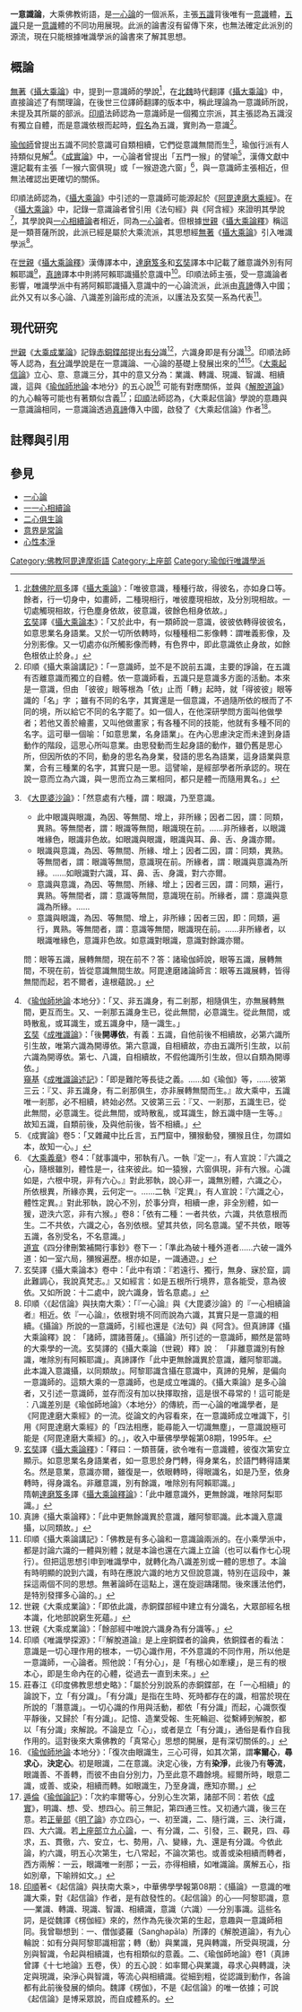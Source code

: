 '''一意識論'''，大乘佛教術語，是[[一心論|一心論]]的一個派系，主張[[五識|五識]]背後唯有一[[意識|意識]]體，[[五識|五識]]只是一[[意識|意識]]體的不同功用展現。此派的論書沒有留傳下來，也無法確定此派別的源流，現在只能根據唯識學派的論書來了解其思想。

==概論==
[[無著|無著]]《[[攝大乘論|攝大乘論]]》中，提到一意識師的學說<ref>
[[北魏|北魏]][[佛陀扇多|佛陀扇多]]譯《[[攝大乘論|攝大乘論]]》：「唯彼意識，種種行故，得彼名，亦如身口等。餘者，行一切身中，如畫師，二種現相行，唯彼塵現相故，及分別現相故。一切處觸現相故，行色塵身依故，彼意識，彼餘色相身依故。」<br />
[[玄奘|玄奘]]譯《[[攝大乘論本|攝大乘論本]]》：「又於此中，有一類師說一意識，彼彼依轉得彼彼名，如意思業名身語業。又於一切所依轉時，似種種相二影像轉：謂唯義影像，及分別影像。又一切處亦似所觸影像而轉，有色界中，即此意識依止身故，如餘色根依止於身。」
</ref>，在[[北魏|北魏]]時代翻譯《[[攝大乘論|攝大乘論]]》中，直接論述了有關理論，在後世三位譯師翻譯的版本中，稱此理論為一意識師所說，未提及其所屬的部派。[[印順|印順]]法師認為一意識師是一個獨立宗派，其主張認為五識沒有獨立自體，而是意識依根而起時，[[假名_(佛教)|假名]]為五識，實則為一意識<ref>印順《攝大乘論講記》：「一意識師，並不是不說前五識，主要的諍論，在五識有否離意識而獨立的自體。依一意識師看，五識只是意識多方面的活動。本來是一意識，但由 「彼彼」眼等根為「依」止而「轉」起時，就「得彼彼」眼等識的「名」字 ；雖有不同的名字，其實還是一個意識，不過隨所依的根而了不同的境，所以給它不同的名字罷了。如一個人，在他深研學問方面叫他做學者；若他又善於繪畫，又叫他做畫家；有各種不同的技能，他就有多種不同的名字。這可舉一個喻：「如意思業，名身語業」。在內心思慮決定而未達到身語動作的階段，這思心所叫意業。由思發動而生起身語的動作，雖仍舊是思心所，但因所依的不同，動身的思名為身業，發語的思名為語業，這身語業與意業，合有三種業的名字，其實只是一思。這譬喻，是經部學者所承認的。現在說一意而立為六識，與一思而立為三業相同，都只是體一而隨用異名。」</ref>。

[[瑜伽師|瑜伽師]]曾提出五識不同於意識可自類相續，它們從意識無間而生<ref>
《[[大毘婆沙論|大毘婆沙論]]》：「然意處有六種，謂：眼識，乃至意識。
*此中眼識與眼識，為因、等無間、增上，非所緣；因者二因，謂：同類，異熟。等無間者，謂：眼識等無間，眼識現在前。……非所緣者，以眼識唯緣色，眼識非色故。如眼識與眼識，眼識與耳、鼻、舌、身識亦爾。
*眼識與意識，為因、等無間、所緣、增上；因者二因，謂：同類，異熟。等無間者，謂：眼識等無間，意識現在前。所緣者，謂：眼識與意識為所緣。……如眼識對六識，耳、鼻、舌、身識，對六亦爾。
*意識與意識，為因、等無間、所緣、增上；因者三因，謂：同類，遍行，異熟。等無間者，謂：意識等無間，意識現在前。所緣者，謂：意識與意識為所緣。……
*意識與眼識，為因、等無間、增上，非所緣；因者三因，即：同類，遍行，異熟。等無間者，謂：意識等無間，眼識現在前。……非所緣者，以眼識唯緣色，意識非色故。如意識對眼識，意識對餘識亦爾。
問：眼等五識，展轉無間，現在前不？答：諸瑜伽師說，眼等五識，展轉無間，不現在前，皆從意識無間生故。阿毘達磨諸論師言：眼等五識展轉，皆得無間而起，若不爾者，違根蘊說。」
</ref>，瑜伽行派有人持類似見解<ref>
《[[瑜伽師地論|瑜伽師地論]]·本地分》：「又、非五識身，有二剎那，相隨俱生，亦無展轉無間，更互而生。又、一剎那五識身生已，從此無間，必意識生。從此無間，或時散亂，或耳識生，或五識身中，隨一識生。」<br />
[[玄奘|玄奘]]《[[成唯識論|成唯識論]]》：「後'''開導依'''，有義：五識，自他前後不相續故，必第六識所引生故，唯第六識為開導依。第六意識，自相續故，亦由五識所引生故，以前六識為開導依。第七、八識，自相續故，不假他識所引生故，但以自類為開導依。」<br />
[[窺基|窺基]]《[[成唯識論述記|成唯識論述記]]》：「即是難陀等長徒之義。……如《瑜伽》等，……彼第三云：『又、非五識身，有二剎那俱生，亦非展轉無間而生。』故大乘中，五識唯一剎那，必不相續，終始必然。又彼第三云：『又、一剎那，五識生已，從此無間，必意識生。從此無間，或時散亂，或耳識生，餘五識中隨一生等。』故知五識，自類前後，及與他前後，皆不相續。」
</ref>。《[[成實論|成實論]]》中，一心論者曾提出「五門一猴」的譬喻<ref>
《成實論》卷5：「又雜藏中比丘言，五門窟中，獼猴動發，獼猴且住，勿謂如本，故知一心。」
</ref>，漢傳文獻中還記載有主張「一猴六窗俱現」或「一猴遊逸六窗」<ref>
《[[大乘義章|大乘義章]]》卷4：「就事識中，邪執有八。一執『定一』，有人宣說：『六識之心，隨根雖別，體性是一，往來彼此。如一猿猴，六窗俱現，非有六猴。心識如是，六根中現，非有六心。』對此邪執，說心非一，識無別體，六識之心，所依根異，所緣亦異，云何定一。……二執『定異』，有人宣說：『六識之心，體性定異。』對此邪執，說心不別，於事分齊，相續一慮，非全別體，如一猨，遊泆六窓，非有六猴。」卷8：「依有二種：一者共依，六識，共依意根而生。二不共依，六識之心，各別依根。望其共依，同名意識。望不共依，眼等五識，各別受名，不名意識。」<br />
[[道宣|道宣]]《四分律刪繁補闕行事鈔》卷下一：「準此為破十種外道者……六破一識外道：如一室六局，獼猴遍歷。根亦如是，一識通遊。」
</ref>，與一意識師主張相近，但無法確認出更確切的關係。

印順法師認為，《[[攝大乘論|攝大乘論]]》中引述的一意識師可能源起於《[[阿毘達磨大乘經|阿毘達磨大乘經]]》。在《[[攝大乘論|攝大乘論]]》中，記錄一意識論者曾引用《法句經》與《阿含經》來證明其學說<ref>
玄奘譯《攝大乘論本》卷中：「此中有頌：『若遠行、獨行，無身、寐於窟，調此難調心，我說真梵志。』又如經言：如是五根所行境界，意各能受，意為彼依。又如所說：十二處中，說六識身，皆名意處。」
</ref>，其學說與[[一心相續論|一心相續論]]者相近，同為[[一心論|一心論]]者。但根據[[世親|世親]]《[[攝大乘論釋|攝大乘論釋]]》稱這是一類菩薩所說，此派已經是屬於大乘流派，其思想經[[無著|無著]]《[[攝大乘論|攝大乘論]]》引入唯識學派<ref>
印順〈《起信論》與扶南大乘〉：「『一心論』與《大毘婆沙論》的『一心相續論者』相近。依『一心論』，依根對境不同而說為六識，其實只是一意識的相續。《攝論》所說的一意識師，引經也還是《法句》與《阿含》。但真諦譯《攝大乘論釋》說︰「諸師，謂諸菩薩」。《攝論》所引述的一意識師，顯然是當時的大乘學的一流。玄奘譯的《攝大乘論（世親）釋》說︰ 「非離意識別有餘識，唯除別有阿賴耶識」。真諦譯作「此中更無餘識異於意識，離阿黎耶識。此本識入意識攝，以同類故」。阿黎耶識含攝在意識中，真諦的見解，是偏向一意識師的。這類大乘的一意識師，也是成立唯識的。《攝大乘論》是多心論者，又引述一意識師，並存而沒有加以抉擇取捨，這是很不尋常的！這可能是︰八識差別是《瑜伽師地論》〈本地分〉的傳統，而一心論的唯識學者，是《阿毘達磨大乘經》的一流。從論文的內容看來，在一意識師成立唯識下，引用《阿毘達磨大乘經》的「四法相應，能尋能入一切識無塵」，一意識說極可能是《阿毘達磨大乘經》的。」，收入中華佛學學報第08期，1995年。</ref>。

在[[世親|世親]]《[[攝大乘論釋|攝大乘論釋]]》漢傳譯本中，[[達磨笈多|達磨笈多]]和[[玄奘|玄奘]]譯本中記載了離意識外別有阿賴耶識<ref>
[[玄奘|玄奘]]譯《[[攝大乘論釋|攝大乘論釋]]》：「釋曰：一類菩薩，欲令唯有一意識體，彼復次第安立顯示。如意思業名身語業者，如一意思於身門轉，得身業名，於語門轉得語業名。然是意業，意識亦爾，雖復是一，依眼轉時，得眼識名，如是乃至，依身轉時，得身識名。非離意識，別有餘識，唯除別有阿賴耶識。」<br />
隋朝[[達磨笈多|達磨笈多]]譯《[[攝大乘論釋論|攝大乘論釋論]]》：「此中離意識外，更無餘識，唯除阿梨耶識。」
</ref>，[[真諦|真諦]]譯本中則將阿賴耶識攝於意識中<ref>
真諦《攝大乘論釋》：「此中更無餘識異於意識，離阿黎耶識。此本識入意識攝，以同類故。」
</ref>。印順法師主張，受一意識論者影響，唯識學派中有將阿賴耶識攝入意識中的一心論流派，此派由[[真諦|真諦]]傳入中國；此外又有以多心論、八識差別論形成的流派，以護法及玄奘一系為代表<ref>
印順《攝大乘論講記》：「佛教是有多心論和一意識論兩派的。在小乘學派中，都是討論六識的一體與別體；就是本論也還在六識上立論（也可以看作七心現行）。但把這思想引申到唯識學中，就轉化為八識差別或一體的思想了。本論有時明顯的說到六識，有時在應說六識的地方又但說意識，特別在這段中，兼採這兩個不同的思想。無著論師在這點上，還在旋迴躊躇間。後來護法他們，是特別發揮多心論的。」</ref>。

==現代研究==
[[世親|世親]]《[[大乘成業論|大乘成業論]]》記錄[[赤銅鍱部|赤銅鍱部]]提出[[有分|有分]]識<ref>
世親《大乘成業論》：「即依此識，赤銅鍱部經中建立有分識名，大眾部經名根本識，化地部說窮生死蘊。」
</ref>，六識身即是有分識<ref>世親《大乘成業論》：「餘部經中唯說六識身為有分識等。」</ref>。印順法師等人認為，[[有分|有分]]識學說是在一意識論、一心論的基礎上發展出來的<ref>印順《唯識學探源》：「『解脫道論』是上座銅鍱者的論典，依銅鍱者的看法：意識是一切心理作用的根本，一切心識作用，不外意識的不同作用，所以他是一意識師，一心論者。照他說：「有分心」，是「有根心如牽縷」，是三有的根本心，即是生命內在的心體，從過去一直到未來。」</ref><ref>莊春江《印度佛教思想史略》：「屬於分別說系的赤銅鍱部，在「一心相續」的論說下，立「有分識」。「有分識」是指在生時、死時都存在的識，相當於現在所說的「潛意識」。一切心識的作用與活動，都依「有分識」而起，心識恢復平靜後，又歸於「有分識」。記憶、造業受報、生死輪迴、從繫縛到解脫，都以「有分識」來解說。不論是立「心」，或者是立「有分識」，通俗是看作自我作用的。這對後來大乘佛教的「真常心」思想的開展，是有深切關係的。」</ref>。《[[大乘起信論|大乘起信論]]》立心、意、意識三分，其中的意又分為：業識、轉識、現識、智識、相續識，這與《[[瑜伽師地論|瑜伽師地論]]·本地分》的五心說<ref>
《[[瑜伽師地論|瑜伽師地論]]·本地分》：「復次由眼識生，三心可得，如其次第，謂'''率爾心'''，'''尋求心'''，'''決定心'''。初是眼識，二在意識。決定心後，方有'''染淨'''，此後乃有'''等流'''，眼識善、不善轉，而彼不由自分別力，乃至此意不趣餘境。經爾所時，眼意二識，或善、或染，相續而轉。如眼識生，乃至身識，應知亦爾。」</ref>
可能有對應關係，並與《[[解脫道論|解脫道論]]》的九心輪等可能也有著類似含義<ref>[[遁倫|遁倫]]《[[瑜伽論記|瑜伽論記]]》：「次約率爾等心，分別心生次第，諸部不同：若依《[[成實論|成實]]》，明識、想、受、想四心。前三無記，第四通三性。又初通六識，後三在意。若[[正量部|正量部]]《[[律二十二明了論|明了論]]》亦立四心，一、初至識，二、隨行識，三、決行識，四、大六識。若[[赤銅鍱部|上座部]]立[[九心輪|九心論]]，一、有分識，二、引發，三、觀見，四、尋求，五、貫徹，六、安立，七、勢用，八、變緣，九、還是有分識。今依此論，約六識，明五心次第生，七八常起，不論次第也。或善或染相續而轉者，西方兩解：一云，眼識唯一剎那；一云，亦得相續，如唯識論。廣解五心，指如別章，下喻辨如文。」
</ref>；[[印順|印順]]法師認為，《大乘起信論》學說的意趣與一意識論相同，一意識論透過[[真諦|真諦]]傳入中國，啟發了《大乘起信論》作者<ref>
[[印順|印順]]著<《起信論》與扶南大乘>，中華佛學學報第08期：《攝論》一意識的唯識大乘，對《起信論》作者，是有啟發性的。《起信論》的心──阿黎耶識，意──業識、轉識、現識、智識、相續識，意識（六識）──分別事識。這些名詞，是從魏譯《楞伽經》來的，然作為先後次第的生起，意趣與一意識師相同。我曾聯想到︰一、僧伽婆羅（Sanghapāla）所譯的《解脫道論》，有九心輪說︰如有分與阿黎耶識相當；轉（動）與業識，見與轉識，所受與現識，分別與智識，令起與相續識，也有相類似的意義。二、《瑜伽師地論》卷1（真諦曾譯《十七地論》五卷，佚）的五心說︰如率爾心與業識，尋求心與轉識，決定與現識，染淨心與智識，等流心與相續識。從細到粗，從認識到動作，各論都有此前後發展的傾向。魏譯《楞伽》，不是《起信論》的唯一依據；可說《起信論》是博采眾說，而自成體系的。</ref>。

==註釋與引用==
{{reflist|2}}

==參見==
*[[一心論|一心論]]
*[[一一心相續論|一一心相續論]]
*[[二心俱生論|二心俱生論]]
*[[意界是常論|意界是常論]]
*[[心性本淨|心性本淨]]

[[Category:佛教阿毘達摩術語|Category:佛教阿毘達摩術語]]
[[Category:上座部|Category:上座部]]
[[Category:瑜伽行唯識學派|Category:瑜伽行唯識學派]]
